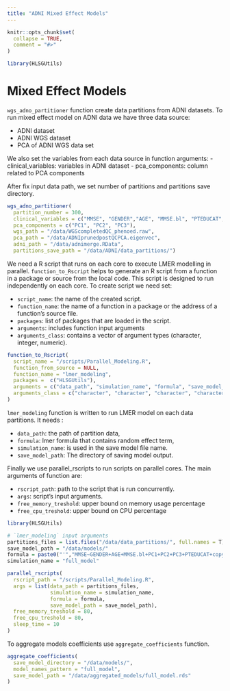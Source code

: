 ```yaml
---
title: "ADNI Mixed Effect Models"
---
```


```r
knitr::opts_chunk$set(
  collapse = TRUE,
  comment = "#>"
)
```

```r
library(HLSGUtils)
```

# Mixed Effect Models

`wgs_adno_partitioner` function create data partitions from ADNI datasets.
To run mixed effect model on ADNI data we have three data source:

- ADNI dataset
- ADNI WGS dataset
- PCA of ADNI WGS data set

We also set the variables from each data source in function arguments:
- clinical_variables: variables in ADNI dataset
- pca_components: column related to PCA components

After fix input data path, we set number of partitions and partitions save directory.

```r
wgs_adno_partitioner(
  partition_number = 300,
  clinical_variables = c("MMSE", "GENDER","AGE", "MMSE.bl", "PTEDUCAT", "PTID", "VISID"),
  pca_components = c("PC1", "PC2", "PC3"),
  wgs_path = "/data/WGScompletedQC_phenoed.raw",
  pca_path = "/data/ADNIprunedpostQCPCA.eigenvec",
  adni_path = "/data/adnimerge.RData",
  partitions_save_path = "/data/ADNI/data_partitions/")
```

We need a R script that runs on each core to execute LMER modelling in parallel.
`function_to_Rscript` helps to generate an R script from a function in a package or
source from the local code. This script is designed to run independently on each core.
To create script we need set:

- `script_name`: the name of the created script.
- `function_name`: the name of a function in a package or the address of a function's source file.
- `packages`: list of packages that are loaded in the script.
- `arguments`: includes function input arguments
- `arguments_class`: contains a vector of argument types (character, integer, numeric).

```r
function_to_Rscript(
  script_name = "/scripts/Parallel_Modeling.R", 
  function_from_source = NULL,
  function_name = "lmer_modeling",
  packages =  c("HLSGUtils"),
  arguments = c("data_path", "simulation_name", "formula", "save_model_path"),
  arguments_class = c("character", "character", "character", "character")
)
```

`lmer_modeling` function is written to run LMER model on each data partitions.
It needs :

- `data_path`: the path of partition data, 
- `formula`: lmer formula that contains random effect term, 
- `simulation_name`: is used in the save model file name.
- `save_model_path`: The directory of saving model output.

Finally we use parallel_rscripts to run scripts on parallel cores.
The main arguments of function are:


- `rscript_path`:	path to the script that is run concurrently.
- `args`: script's input arguments.
- `free_memory_treshold`:	upper bound on memory usage percentage
- `free_cpu_treshold`: upper bound on CPU percentage

```r
library(HLSGUtils)

# `lmer_modeling` input arguments
partitions_files = list.files("/data/data_partitions/", full.names = T)
save_model_path = "/data/models/"
formula = paste0("'","MMSE~GENDER+AGE+MMSE.bl+PC1+PC2+PC3+PTEDUCAT+copy_number+(1|PTID)+(1|VISID)","'")
simulation_name = "full_model"

parallel_rscripts(
  rscript_path = "/scripts/Parallel_Modeling.R",
  args = list(data_path = partitions_files,
              simulation_name = simulation_name,
              formula = formula,
              save_model_path = save_model_path),
  free_memory_treshold = 80,
  free_cpu_treshold = 80,
  sleep_time = 10
)
```

To aggregate models coefficients use `aggregate_coefficients` function.

```r
aggregate_coefficients(
  save_model_directory = "/data/models/",
  model_names_pattern = "full_model",
  save_model_path = "/data/aggregated_models/full_model.rds"
)
```


